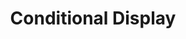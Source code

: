 ---
id: "angular_tf_easy_018"
questionType: "TRUE_FALSE"
title: "Conditional Display"
statement: "*ngIf is used to conditionally display elements in Angular."
difficulty: "EASY"
category: "Angular"
correctAnswer: true
explanation: "*ngIf removes or includes elements based on a condition."
---